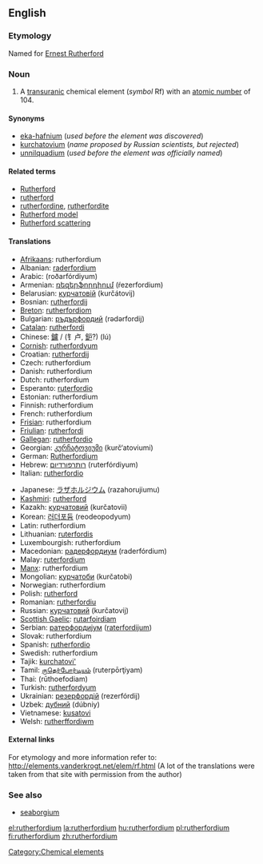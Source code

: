 {{see|Rutherfordium}}
==English==
{{elements|Rf|lawrencium|Lr|dubnium|Db}}

===Etymology===
Named for [[w:Ernest Rutherford|Ernest Rutherford]]

===Noun===
{{en-noun-unc}}
{{wikipedia}}

#A [[transuranic]] chemical element (''symbol'' Rf) with an [[atomic number]] of 104.

====Synonyms====
*[[eka-hafnium]] (''used before the element was discovered'')
*[[kurchatovium]] (''name proposed by Russian scientists, but rejected'')
*[[unnilquadium]] (''used before the element was officially named'')

====Related terms====
*[[w:Ernest Rutherford|Rutherford]]
*[[rutherford]]<!--unit of radioactive decay-->
*[[rutherfordine]], [[rutherfordite]]
*[[Rutherford model]]
*[[Rutherford scattering]]

==== Translations ====
{{top}}
*[[Afrikaans]]: rutherfordium
*Albanian: [[raderfordium]]
*Arabic: {{ARchar|[[روذرفورديوم]]}} (roðarfórdiyum) {{m}}
*Armenian: [[ռեզերֆորդիում]] (ŕezerfordium)
*Belarusian: [[курчатовiй]] (kurčátovij) {{m}}
*Bosnian: [[rutherfordij]]
*[[Breton]]: [[rutherfordiom]]
*Bulgarian: [[ръдърфордий]] (rədərfordij) {{m}}
*[[Catalan]]: [[rutherfordi]]
*Chinese: [[鑪]] / (钅卢, [[鈩]]?) (lú)
*[[Cornish]]: [[rutherfordyum]]
*Croatian: [[rutherfordij]]
*Czech: rutherfordium
*Danish: rutherfordium
*Dutch: rutherfordium {{n}}
*Esperanto: [[ruterfordio]]
*Estonian: rutherfordium
*Finnish: rutherfordium
*French: rutherfordium {{m}}
*[[Frisian]]: rutherfordium
*[[Friulian]]: [[rutherfordi]]
*[[Gallegan]]: [[rutherfordio]]
*Georgian: [[კურჩატოვიუმი]] (kurč‘atoviumi)
*German: [[Rutherfordium]] {{n}}
*Hebrew: [[רותרפורדיום]] (ruterfórdiyum)
*Italian: [[rutherfordio]] {{m}}
{{mid}}
*Japanese: [[ラザホルジウム]] (razahorujiumu)
*[[Kashmiri]]: [[rutherford]]
*Kazakh: [[курчатовий]] (kurčatovii)
*Korean: [[러더포듐]] (reodeopodyum)
*Latin: rutherfordium
*Lithuanian: [[ruterfordis]]
*Luxembourgish: rutherfordium
*Macedonian: [[радерфордиум]] (raderfórdium) {{m}}
*Malay: [[ruterfordium]]
*[[Manx]]: rutherfordium
*Mongolian: [[курчатоби]] (kurčatobi)
*Norwegian: rutherfordium
*Polish: [[rutherford]] {{m}}
*Romanian: [[rutherfordiu]] {{n}}
*Russian: [[курчатовий]] (kurčatovij) {{m}}
*[[Scottish Gaelic]]: [[rutarfoirdiam]]
*Serbian: [[ратерфордиjум]] ([[raterfordijum]]) {{m}}
*Slovak: rutherfordium
*Spanish: [[rutherfordio]] {{m}}
*Swedish: rutherfordium
*Tajik: [[kurchatovi']]
*Tamil: [[ருதெர்போர்டியம்]] (ruterpōrţiyam)
*Thai: {{THchar|[[รูเทอร์ฟอร์เดียม]]}} (rūthoefodiam)
*Turkish: [[rutherfordyum]]
*Ukrainian: [[резерфордiй]] (rezerfórdij) {{m}}
*Uzbek: [[дубний]] (dúbniy)
*Vietnamese: [[kusatovi]]
*Welsh: [[rutherffordiwm]]
{{bottom}}

====External links====
For etymology and more information refer to:
http://elements.vanderkrogt.net/elem/rf.html
(A lot of the translations were taken from that site with permission from the author)

===See also===
*[[seaborgium]]<!--for which the name "rutherfordium" was proposed before the element was officially named-->

[[Category:Chemical elements]]

[[el:rutherfordium]]
[[la:rutherfordium]]
[[hu:rutherfordium]]
[[pl:rutherfordium]]
[[fi:rutherfordium]]
[[zh:rutherfordium]]
